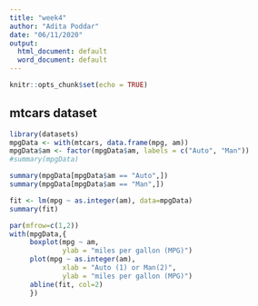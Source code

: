 ---
title: "week4"
author: "Adita Poddar"
date: "06/11/2020"
output:
  html_document: default
  word_document: default
---

```{r setup, include=FALSE}
knitr::opts_chunk$set(echo = TRUE)
```

## mtcars dataset

```{r cache=TRUE}
library(datasets)
mpgData <- with(mtcars, data.frame(mpg, am))
mpgData$am <- factor(mpgData$am, labels = c("Auto", "Man"))
#summary(mpgData)
```


```{r cache=TRUE}
summary(mpgData[mpgData$am == "Auto",])
summary(mpgData[mpgData$am == "Man",])
```



```{r cache=TRUE}
fit <- lm(mpg ~ as.integer(am), data=mpgData)
summary(fit)
```


```{r cache=TRUE}
par(mfrow=c(1,2))
with(mpgData,{
     boxplot(mpg ~ am, 
             ylab = "miles per gallon (MPG)")
     plot(mpg ~ as.integer(am),
             xlab = "Auto (1) or Man(2)",
             ylab = "miles per gallon (MPG)")
     abline(fit, col=2)
     })
```